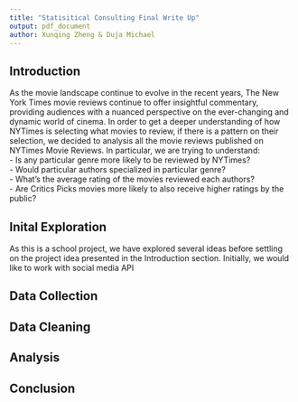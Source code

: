 ```yaml
---
title: "Statisitical Consulting Final Write Up"
output: pdf_document
author: Xunqing Zheng & Duja Michael
---
```


## Introduction
As the movie landscape continue to evolve in the recent years, The New York Times movie reviews continue to offer insightful commentary, providing audiences with a nuanced perspective on the ever-changing and dynamic world of cinema. In order to get a deeper understanding of how NYTimes is selecting what movies to review, if there is a pattern on their selection, we decided to analysis all the movie reviews published on NYTimes Movie Reviews. In particular, we are trying to understand:   
  - Is any particular genre more likely to be reviewed by NYTimes?  
  - Would particular authors specialized in particular genre?  
  - What’s the average rating of the movies reviewed each authors?  
  - Are Critics Picks movies more likely to also receive higher ratings by the public?  

## Inital Exploration
As this is a school project, we have explored several ideas before settling on the project idea presented in the Introduction section. Initially, we would like to work with social media API

## Data Collection

## Data Cleaning

## Analysis

## Conclusion
